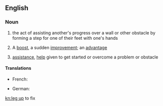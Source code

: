 ==English==

===Noun===
{{head|en|noun|head=[[leg]] [[up]]}}

# {{context|literally|lang=en}} the act of assisting another's progress over a wall or other obstacle by forming a step for one of their feet with one's hands
# {{context|figuratively|lang=en}} A [[boost]], a sudden [[improvement]]; an [[advantage]]
# {{context|figuratively|lang=en}} [[assistance]], [[help]] given to get started or overcome a problem or obstacle

====Translations====
{{trans-top|forming a step with one's hands}}
* French: {{t+|fr|courte échelle|f}}
{{trans-mid}}
* German: {{t|de|Räuberleiter|f}}
{{trans-bottom}}

[[kn:leg up]]
to fix